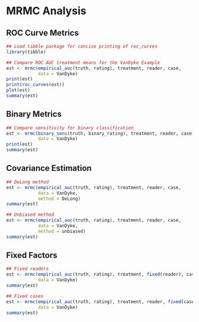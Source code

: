 # MRMC Analysis


## ROC Curve Metrics

```r
## Load tibble package for concise printing of roc_curves
library(tibble)

## Compare ROC AUC treatment means for the VanDyke Example
est <- mrmc(empirical_auc(truth, rating), treatment, reader, case,
            data = VanDyke)
print(est)
print(roc_curves(est))
plot(est)
summary(est)
```


## Binary Metrics

```r
## Compare sensitivity for binary classification
est <- mrmc(binary_sens(truth, binary_rating), treatment, reader, case,
            data = VanDyke)
print(est)
summary(est)
```


## Covariance Estimation

```r
## DeLong method
est <- mrmc(empirical_auc(truth, rating), treatment, reader, case,
            data = VanDyke,
            method = DeLong)
summary(est)

## Unbiased method
est <- mrmc(empirical_auc(truth, rating), treatment, reader, case,
            data = VanDyke,
            method = unbiased)
summary(est)
```


## Fixed Factors

```r
## Fixed readers
est <- mrmc(empirical_auc(truth, rating), treatment, fixed(reader), case,
            data = VanDyke)
summary(est)

## Fixed cases
est <- mrmc(empirical_auc(truth, rating), treatment, reader, fixed(case),
            data = VanDyke)
summary(est)
```
